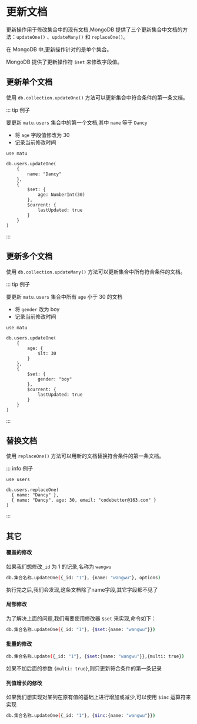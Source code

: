 # 更新文档

更新操作用于修改集合中的现有文档,MongoDB 提供了三个更新集合中文档的方法：`updateOne()` 、`updateMany()` 和 `replaceOne()`。

在 MongoDB 中,更新操作针对的是单个集合。

MongoDB 提供了更新操作符 `$set` 来修改字段值。



## 更新单个文档

使用 `db.collection.updateOne()` 方法可以更新集合中符合条件的第一条文档。

::: tip 例子

要更新 `matu.users` 集合中的第一个文档,其中 `name` 等于 `Dancy`

- 将 `age` 字段值修改为 30
- 记录当前修改时间

```shell
use matu

db.users.updateOne(
	{
		name: "Dancy"
	},
	{
		$set: {
			age: NumberInt(30)
		},
		$current: {
			lastUpdated: true
		}
	}
)
```

:::

## 更新多个文档

使用 `db.collection.updateMany()` 方法可以更新集合中所有符合条件的文档。

::: tip 例子

要更新 `matu.users` 集合中所有 `age` 小于 30 的文档

- 将 `gender` 改为 boy
- 记录当前修改时间

```shell
use matu

db.users.updateOne(
	{
		age: {
			$lt: 30
		}
	},
	{
		$set: {
			gender: "boy"
		},
		$current: {
			lastUpdated: true
		}
	}
)
```

:::



## 替换文档

使用 `replaceOne()` 方法可以用新的文档替换符合条件的第一条文档。

::: info 例子



```shell
use users

db.users.replaceOne(
  { name: "Dancy" },
  { name: "Dancy", age: 30, email: "codebetter@163.com" }
)
```

:::



## 其它

#### 覆盖的修改

如果我们想修改`_id` 为 1 的记录,名称为 `wangwu`

```bash
db.集合名称.updateOne({_id: "1"}, {name: "wangwu"}, options)
```

执行完之后,我们会发现,这条文档除了name字段,其它字段都不见了

#### 局部修改

为了解决上面的问题,我们需要使用修改器 `$set` 来实现,命令如下：

```bash
db.集合名称.updateOne({_id: "1"}, {$set:{name: "wangwu"}})
```



#### 批量的修改

```bash
db.集合名称.update({_id: "1"}, {$set:{name: "wangwu"}},{multi: true})
```

如果不加后面的参数 `{multi: true}`,则只更新符合条件的第一条记录



#### 列值增长的修改

如果我们想实现对某列在原有值的基础上进行增加或减少,可以使用 `$inc` 运算符来实现

```bash
db.集合名称.updateOne({_id: "1"}, {$inc:{name: "wangwu"}})
```





